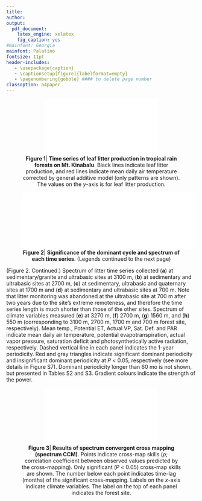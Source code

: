 ```yaml
---
title:
author:
output:
  pdf_document:
    latex_engine: xelatex
    fig_caption: yes
#mainfont: Georgia
mainfont: Palatino
fontsize: 11pt
header-includes:
   - \usepackage{caption}
   - \captionsetup[figure]{labelformat=empty}
   - \pagenumbering{gobble} #### to delete page number
classoption: a4paper
---
```


<center>

![
**Figure 1**| **Time series of leaf litter production in tropical rain forests on Mt. Kinabalu**. Black lines indicate leaf litter production, and red lines indicate mean daily air temperature corrected by general additive model (only patterns are shown). The values on the $y$-axis is for leaf litter production.
](../0_RawFigs/Fig_LeafLitterTS.pdf)

</center>


<center>

![
**Figure 2**| **Significance of the dominant cycle and spectrum of each time series**. (Legends continued to the next page)
](../0_RawFigs/Fig_Periodogram.pdf){width=110%}

</center>

\newpage
(Figure 2. Continued.) Spectrum of litter time series collected (**a**) at sedimentary/granite and ultrabasic sites at 3100 m, (**b**) at sedimentary and ultrabasic sites at 2700 m, (**c**) at sedimentary, ultrabasic and quaternary sites at 1700 m and (**d**) at sedimentary and ultrabasic sites at 700 m. Note that litter monitoring was abandoned at the ultrabasic site at 700 m after two years due to the site’s extreme remoteness, and therefore the time series length is much shorter than those of the other sites. Spectrum of climate variables measured (**e**) at 3270 m, (**f**) 2700 m, (**g**) 1560 m, and (**h**) 550 m (corresponding to 3100 m, 2700 m, 1700 m and 700 m forest site, respectively). Mean temp., Potential ET, Actual VP, Sat. Def. and PAR indicate mean daily air temperature, potential evapotranspiration, actual vapor pressure, saturation deficit and photosynthetically active radiation, respectively. Dashed vertical line in each panel indicates the 1-year periodicity. Red and gray triangles indicate significant dominant periodicity and insignificant dominant periodicity at $P$ < 0.05, respectively (see more details in Figure S7). Dominant periodicity longer than 60 mo is not shown, but presented in Tables S2 and S3. Gradient colours indicate the strength of the power.

\newpage
<center>

![
**Figure 3**| **Results of spectrum convergent cross mapping (spectrum CCM)**. Points indicate cross-map skills ($\rho$; correlation coefficient between observed values predicted by the cross-mapping). Only significant ($P$ < 0.05) cross-map skills are shown. The number below each point indicates time-lag (months) of the significant cross-mapping. Labels on the $x$-axis indicate climate variables. The label on the top of each panel indicates the forest site.
](../0_RawFigs/Fig_fCCMResult.pdf)

</center>

